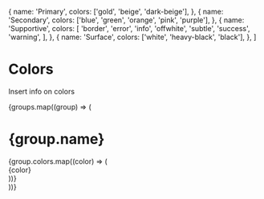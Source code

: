 
<Meta title="Styles/Colors" />

  {
    name: 'Primary',
    colors: ['gold', 'beige', 'dark-beige'],
  },
  {
    name: 'Secondary',
    colors: ['blue', 'green', 'orange', 'pink', 'purple'],
  },
  {
    name: 'Supportive',
    colors: [
      'border',
      'error',
      'info',
      'offwhite',
      'subtle',
      'success',
      'warning',
    ],
  },
  {
    name: 'Surface',
    colors: ['white', 'heavy-black', 'black'],
  },
]

# Colors

Insert info on colors

<div>
  {groups.map((group) => (
    <div key={group.name} style={{ marginBottom: 40 }}>
      <h1 style={{ marginBottom: 16 }}>{group.name}</h1>
      {group.colors.map((color) => (
        <div
          key={color}
          style={{
            backgroundColor: tailwindConfig.theme.extend.colors[color],
            padding: 24,
          }}
        >
          {color}
        </div>
      ))}
    </div>
  ))}
</div>
